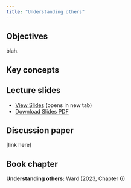 ```yaml
---
title: "Understanding others"
---
```


## Objectives

blah.

::: {.callout-note icon="false"}
## Key concepts


:::

## Lecture slides

- [View Slides](slides/week8/08_neuro_3_slides.html){target="_blank"} (opens in new tab)
- [Download Slides PDF](slides/week8/08_neuro_3_slides.pdf){download="08_neuro_3_slides.pdf"}

## Discussion paper

[link here]

## Book chapter

**Understanding others:** Ward (2023, Chapter 6)